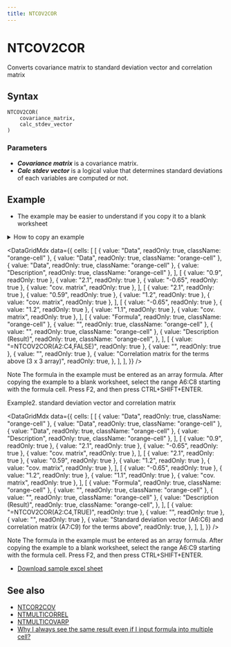 ```yaml
---
title: NTCOV2COR
---
```



# NTCOV2COR

Converts covariance matrix to standard deviation vector and correlation matrix

## Syntax

```excel
NTCOV2COR(
    covariance_matrix,
    calc_stdev_vector
)
```

### Parameters

- **_Covariance matrix_** is a covariance matrix.
- **_Calc stdev vector_** is a logical value that determines standard deviations of each variables are computed or not.

## Example

- The example may be easier to understand if you copy it to a blank worksheet

<details>
  <summary>How to copy an example</summary>

1.  Create a blank workbook or worksheet.
2.  Select the example in the Help topic.

    **Note**  Do not select the row or column headers.

    ![Selecting an example from Help](./../../assets/functions/HowToCopy.png)

    Selecting an example from Help

3.  Press CTRL+C.
4.  In the worksheet, select cell A1, and press CTRL+V.
5.  To switch between viewing the results and viewing the formulas that return the results, press CTRL+` (grave accent), or on the **Tools** menu, point to **Formula Auditing**, and then click **Formula Auditing Mode**.

</details>

<DataGridMdx
  data={{
    cells: [
      [
        { value: "Data", readOnly: true, className: "orange-cell" },
        { value: "Data", readOnly: true, className: "orange-cell" },
        { value: "Data", readOnly: true, className: "orange-cell" },
        { value: "Description", readOnly: true, className: "orange-cell" },
      ],
      [
        { value: "0.9", readOnly: true },
        { value: "2.1", readOnly: true },
        { value: "-0.65", readOnly: true },
        { value: "cov. matrix", readOnly: true },
      ],
      [
        { value: "2.1", readOnly: true },
        { value: "0.59", readOnly: true },
        { value: "1.2", readOnly: true },
        { value: "cov. matrix", readOnly: true },
      ],
      [
        { value: "-0.65", readOnly: true },
        { value: "1.2", readOnly: true },
        { value: "1.1", readOnly: true },
        { value: "cov. matrix", readOnly: true },
      ],
      [
        { value: "Formula", readOnly: true, className: "orange-cell" },
        { value: "", readOnly: true, className: "orange-cell" },
        { value: "", readOnly: true, className: "orange-cell" },
        {
          value: "Description (Result)",
          readOnly: true,
          className: "orange-cell",
        },
      ],
      [
        { value: "=NTCOV2COR(A2:C4,FALSE)", readOnly: true },
        { value: "", readOnly: true },
        { value: "", readOnly: true },
        {
          value: "Correlation matrix for the terms above (3 x 3 array)",
          readOnly: true,
        },
      ],
    ],
  }}
/>

Note The formula in the example must be entered as an array formula. After copying the example to a blank worksheet, select the range A6:C8 starting with the formula cell. Press F2, and then press CTRL+SHIFT+ENTER.

Example2. standard deviation vector and correlation matrix

<DataGridMdx
  data={{
    cells: [
      [
        { value: "Data", readOnly: true, className: "orange-cell" },
        { value: "Data", readOnly: true, className: "orange-cell" },
        { value: "Data", readOnly: true, className: "orange-cell" },
        { value: "Description", readOnly: true, className: "orange-cell" },
      ],
      [
        { value: "0.9", readOnly: true },
        { value: "2.1", readOnly: true },
        { value: "-0.65", readOnly: true },
        { value: "cov. matrix", readOnly: true },
      ],
      [
        { value: "2.1", readOnly: true },
        { value: "0.59", readOnly: true },
        { value: "1.2", readOnly: true },
        { value: "cov. matrix", readOnly: true },
      ],
      [
        { value: "-0.65", readOnly: true },
        { value: "1.2", readOnly: true },
        { value: "1.1", readOnly: true },
        { value: "cov. matrix", readOnly: true },
      ],
      [
        { value: "Formula", readOnly: true, className: "orange-cell" },
        { value: "", readOnly: true, className: "orange-cell" },
        { value: "", readOnly: true, className: "orange-cell" },
        {
          value: "Description (Result)",
          readOnly: true,
          className: "orange-cell",
        },
      ],
      [
        { value: "=NTCOV2COR(A2:C4,TRUE)", readOnly: true },
        { value: "", readOnly: true },
        { value: "", readOnly: true },
        {
          value:
            "Standard deviation vector (A6:C6) and correlation matrix (A7:C9) for the terms above",
          readOnly: true,
        },
      ],
    ],
  }}
/>

Note The formula in the example must be entered as an array formula. After copying the example to a blank worksheet, select the range A6:C9 starting with the formula cell. Press F2, and then press CTRL+SHIFT+ENTER.

- [Download sample excel sheet](https://www.ntrand.com/files/NtRand3.zip "Downloading Sample")

## See also

- [NTCOR2COV](https://www.ntrand.com/ntcor2cov/)
- [NTMULTICORREL](https://www.ntrand.com/ntmulticorrel/)
- [NTMULTICOVARP](https://www.ntrand.com/ntmulticovarp/)
- [Why I always see the same result even if I input formula into multiple cell?](https://www.ntrand.com/faq/#local_CtrlShiftEnter)

